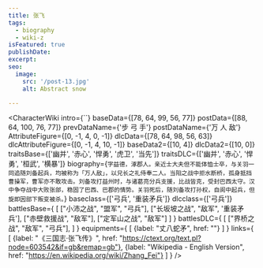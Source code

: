 ```yaml
---
title: 张飞
tags:
  - biography
  - wiki-z
isFeatured: true
publishDate:
excerpt:
seo:
  image:
    src: '/post-13.jpg'
    alt: Abstract snow

---
```



<CharacterWiki
  intro={``}
  baseData={[78, 64, 99, 56, 77]}
  postData={[88, 64, 100, 76, 77]}
  prevDataName={'步 弓 手'}
  postDataName={'万 人 敌'}
  AttributeFigure={[0, -1, 4, 0, -1]}
  dlcData={[78, 64, 98, 56, 63]}
  dlcAttributeFigure={[0, -1, 4, 10, -1]}
  baseData2={[10, 4]}
  dlcData2={[10, 0]}
  traitsBase={['幽并', '赤心', '悍勇', '虎卫', '当先']}
  traitsDLC={['幽并', '赤心', '悍勇', '桓武', '横暴']}
  biography={`字益德，涿郡人。亲近士大夫但不能体恤士卒，与关羽一同追随刘备起兵，均被称为「万人敌」，以兄长之礼侍奉二人。当阳之战中拒水断桥，孤身抵挡曹操军，曹军亦不敢攻击。刘备攻打益州时，与诸葛亮分兵支援，比战皆克，受封巴西太守。汉中争夺战中大败张郃，稳固了巴西、巴郡的情势。关羽死后，随刘备攻打孙权，自阆中起兵，但旋即因部下叛变被杀。`}
  baseclass={['弓兵', '重装矛兵']}
  dlcclass={['弓兵']}
  battlesBase={
    [
      ["小沛之战", "盟军", "弓兵"],
      ["长坂坡之战", "敌军", '重装矛兵'],
      ["赤壁救援战", "敌军"],
      ["定军山之战", "敌军"]
    ]
  }
  battlesDLC={
    [
      ["界桥之战", "敌军", "弓兵"],
    ]
  }
  equipments={
    [
      {label: "丈八蛇矛", href: ""}
    ]
  }
  links={
    [
      {label: "《三国志·张飞传》", href: "https://ctext.org/text.pl?node=603542&if=gb&remap=gb"},
      {label: "Wikipedia - English Version", href: "https://en.wikipedia.org/wiki/Zhang_Fei"}
    ]
  }
/>
